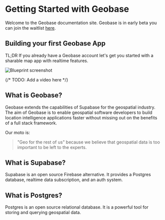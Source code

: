 # Getting Started with Geobase

Welcome to the Geobase documentation site. Geobase is in early beta you can join the waitlist [here](https://geobase.app).

## Building your first Geobase App

TL;DR If you already have a Geobase account let's get you started with a sharable map app with realtime features.

<picture>
  <source media="(prefers-color-scheme: dark)" srcSet="https://d2w9rnfcy7mm78.cloudfront.net/30795995/original_8458f9231ab89f561872e67e4f51e84f.png?1726704188?bc=0"/>
  <source media="(prefers-color-scheme: light)" srcSet="https://d2w9rnfcy7mm78.cloudfront.net/30795984/original_582396243e6d8b180bd5ca684e12ca33.png?1726704142?bc=0"/>
  <img alt="Blueprint screenshot" src="https://d2w9rnfcy7mm78.cloudfront.net/30795984/original_582396243e6d8b180bd5ca684e12ca33.png?1726704142?bc=0"/>
</picture>

{/* TODO: Add a video here */}

## What is Geobase?

Geobase extends the capabilities of Supabase for the geospatial industry. The aim of Geobase is to enable geospatial software developers to build location intelligence applications faster without missing out on the benefits of a full stack framework.

Our moto is:

> "Geo for the rest of us" because we believe that geospatial data is too important to be left to the experts.

## What is Supabase?

Supabase is an open source Firebase alternative. It provides a Postgres database, realtime data subscription, and an auth system.

## What is Postgres?

Postgres is an open source relational database. It is a powerful tool for storing and querying geospatial data.

